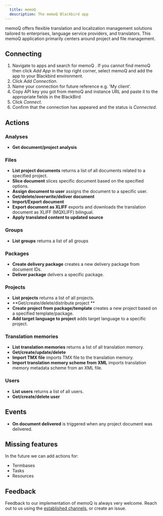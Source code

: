 ```yaml
---
  title: memoQ
  description: The memoQ Blackbird app
---
```


<LinkCard title="View on Github" target="_blank" href="https://github.com/bb-io/MemoQ" icon="github" />


memoQ offers flexible translation and localization management solutions tailored to enterprises, language service providers, and translators. This memoQ application primarily centers around project and file management.

## Connecting

1.  Navigate to apps and search for memoQ . If you cannot find memoQ then click _Add App_ in the top right corner, select memoQ and add the app to your Blackbird environment.
2.  Click _Add Connection_.
3.  Name your connection for future reference e.g. 'My client'.
4.  Copy API key you got from memoQ and instance URL and paste it to the appropriate fields in the BlackBird
5.  Click _Connect_.
6.  Confirm that the connection has appeared and the status is _Connected_.

## Actions

### Analyses

-   **Get document/project analysis**

### Files

-   **List project documents** returns a list of all documents related to a specified project.
-   **Slice document** slices specific document based on the specified options.
-    **Assign document to user** assigns the document to a specific user.
-   **Get/delete/overwrite/deliver document**
-   **Import/Export document**
-   **Export document as XLIFF** exports and downloads the translation document as XLIFF (MQXLIFF) bilingual.
-   **Apply translated content to updated source**

### Groups

- **List groups** returns a list of all groups

### Packages

-  **Create delivery package** creates a new delivery package from document IDs.
-  **Deliver package** delivers a specific package.

### Projects

- **List projects** returns a list of all projects.
- **Get/create/delete/distribute project **
- **Create project from package/template** creates a new project based on a specified template/package.
- **Add target language to project** adds target language to a specific project.

### Translation memories

-  **List translation memories** returns a list of all translation memory.
- **Get/create/update/delete**
- **Import TMX file** imports TMX file to the translation memory.
- **Import translation memory scheme from XML** imports translation memory metadata scheme from an XML file.

### Users

-  **List users** returns a list of all users.
-  **Get/create/delete user**

## Events

-   **On document delivered** is triggered when any project document was delivered.

## Missing features

In the future we can add actions for:

-   Termbases
-   Tasks
-   Resources

## Feedback

Feedback to our implementation of memoQ is always very welcome. Reach out to us using the [established channels](https://www.blackbird.io/), or create an issue.

